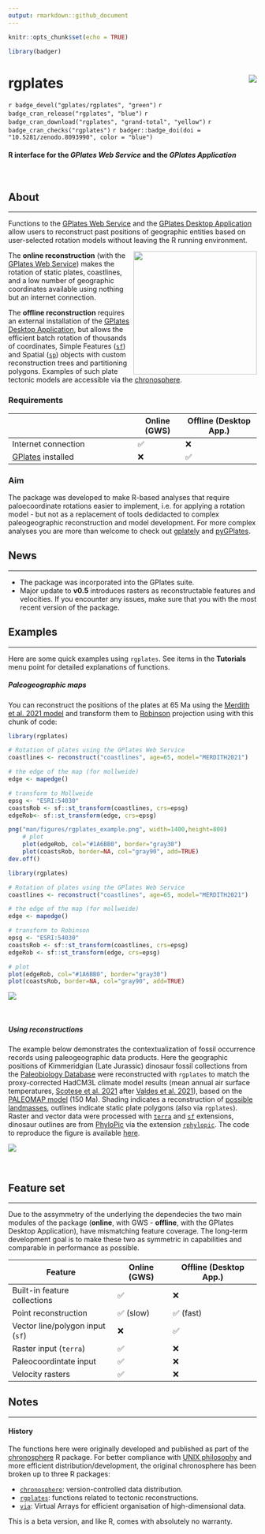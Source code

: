 ```yaml
---
output: rmarkdown::github_document
---
```


```r
knitr::opts_chunk$set(echo = TRUE)

library(badger)
```

# rgplates <img src="man/figures/logo.png" align="right" />

`r badge_devel("gplates/rgplates", "green")`
`r badge_cran_release("rgplates", "blue")`
`r badge_cran_download("rgplates", "grand-total", "yellow")`
`r badge_cran_checks("rgplates")`
`r badger::badge_doi(doi = "10.5281/zenodo.8093990", color = "blue")` 

#### R interface for the *GPlates Web Service* and the *GPlates Application*
<br>


## About

* * *

Functions to the [GPlates Web Service](https://gws.gplates.org/) and the [GPlates Desktop Application](https://www.gplates.org/) allow users to reconstruct past positions of geographic entities based on user-selected rotation models without leaving the R running environment. 


<a href="https://www.gplates.org/"><img src="https://github.com/gplates/rgplates/blob/devel/pkgdown/assets/New_GPlates_Logo.png?raw=true" width=250 align="right"></a>

The **online reconstruction** (with the [GPlates Web Service](https://gws.gplates.org/)) makes the rotation of static plates, coastlines, and a low number of geographic coordinates available using nothing but an internet connection. 

The **offline reconstruction** requires an external installation of the [GPlates Desktop Application](https://www.gplates.org/), but allows the efficient batch rotation of thousands of coordinates, Simple Features ([`sf`](https://cran.r-project.org/package=sf)) and Spatial ([`sp`](https://cran.r-project.org/package=sp)) objects with custom reconstruction trees and partitioning polygons. Examples of such plate tectonic models are accessible via the [chronosphere](https://www.chronosphere.info/). 


### Requirements


|                                               | **Online (GWS)** | **Offline (Desktop App.)** |
|-----------------------------------------------|------------------|----------------------------|
| Internet connection                           | &#9989;          | &#10060;                   |
| [GPlates](https://gws.gplates.org/) installed | &#10060;         | &#9989;                    |

### Aim

The package was developed to make R-based analyses that require paloecoordinate rotations easier to implement, i.e. for applying a rotation model - but not as a replacement of tools dedidacted to complex paleogeographic reconstruction and model development. For more complex analyses you are more than welcome to check out [gplately](https://gplates.github.io/gplately/) and [pyGPlates](https://www.gplates.org/docs/pygplates/).



## News 

* * *

- The package was incorporated into the GPlates suite. 
- Major update to **v0.5** introduces rasters as reconstructable features and velocities. If you encounter any issues, make sure that you with the most recent version of the package.


## Examples

* * *

Here are some quick examples using `rgplates`. See items in the **Tutorials** menu point for detailed explanations of functions. 

##### *Paleogeographic maps*

You can reconstruct the positions of the plates at 65 Ma using the [Merdith et al. 2021 model](https://www.sciencedirect.com/science/article/pii/S0012825220305237) and transform them to [Robinson](https://epsg.io/54030) projection using with this chunk of code: 

```r
library(rgplates)

# Rotation of plates using the GPlates Web Service
coastlines <- reconstruct("coastlines", age=65, model="MERDITH2021")

# the edge of the map (for mollweide)
edge <- mapedge()

# transform to Mollweide
epsg <- "ESRI:54030"
coastsRob <- sf::st_transform(coastlines, crs=epsg)
edgeRob<- sf::st_transform(edge, crs=epsg)

png("man/figures/rgplates_example.png", width=1400,height=800)
	# plot
	plot(edgeRob, col="#1A6BB0", border="gray30")
	plot(coastsRob, border=NA, col="gray90", add=TRUE)
dev.off()

```


```r
library(rgplates)

# Rotation of plates using the GPlates Web Service
coastlines <- reconstruct("coastlines", age=65, model="MERDITH2021")

# the edge of the map (for mollweide)
edge <- mapedge()

# transform to Robinson 
epsg <- "ESRI:54030"
coastsRob <- sf::st_transform(coastlines, crs=epsg)
edgeRob <- sf::st_transform(edge, crs=epsg)

# plot
plot(edgeRob, col="#1A6BB0", border="gray30")
plot(coastsRob, border=NA, col="gray90", add=TRUE)
```


![](man/figures/rgplates_example.png)


<br>

##### *Using reconstructions*

The example below demonstrates the contextualization of fossil occurrence records using paleogeographic data products. Here the geographic positions of Kimmeridgian (Late Jurassic) dinosaur fossil collections from the [Paleobiology Database](https://paleobiodb.org/#/) were reconstructed with `rgplates` to match the proxy-corrected HadCM3L climate model results (mean annual air surface temperatures, [Scotese et al. 2021](https://doi.org/10.1016/j.earscirev.2021.103503) after [Valdes et al. 2021](https://doi.org/10.5194/cp-17-1483-2021)), based on the [PALEOMAP model](https://www.earthbyte.org/paleomap-paleoatlas-for-gplates/) (150 Ma). Shading indicates a reconstruction of [possible landmasses](https://doi.org/10.1016/j.earscirev.2020.103463), outlines indicate static plate polygons (also via `rgplates`). Raster and vector data were processed with [`terra`](https://doi.org/10.32614/CRAN.package.terra) and [`sf`](https://doi.org/10.32614/CRAN.package.sf
) extensions, dinosaur outlines are from [PhyloPic](https://www.phylopic.org/) via the extension [`rphylopic`](https://doi.org/10.32614/CRAN.package.rphylopic). The code to reproduce the figure is available [here](https://github.com/GPlates/rgplates/raw/devel/pkgdown/assets/kimmeridgian_dinosaurs/code/rgplates_kimmerdigian_dinosaurs.R). 


![](https://github.com/GPlates/rgplates/raw/devel/pkgdown/assets/kimmeridgian_dinosaurs/export/temperature.png)

<br>

## Feature set
* * *

Due to the assymmetry of the underlying the dependecies the two main modules of the package (**online**, with GWS - **offline**, with the GPlates Desktop Application), have mismatching feature coverage. The long-term development goal is to make these two as symmetric in capabilities and comparable in performance as possible.

| Feature                          | **Online (GWS)** | **Offline (Desktop App.)** |
|----------------------------------|------------------|----------------------------|
| Built-in feature collections     | &#9989;          | &#10060;                   |
| Point reconstruction             | &#9989; (slow)   | &#9989; (fast)             |
| Vector line/polygon input (`sf`) | &#10060;         | &#9989;                    |
| Raster input      (`terra`)      | &#9989;          | &#10060;                   |
| Paleocoordintate input           | &#9989;          | &#10060;                   |
| Velocity rasters                 | &#9989;          | &#10060;                   |


## Notes 
* * *

#### History

The functions here were originally developed and published as part of the [chronosphere](https://chronosphere.info/r_client/) R package. For better compliance with [UNIX philosophy](https://en.wikipedia.org/wiki/Unix_philosophy) and more efficient distribution/development, the original chronosphere has been broken up to three R packages:

- [`chronosphere`](https://chronosphere.info/r_client/): version-controlled data distribution.
- [`rgplates`](https://gplates.github.io/rgplates/): functions related to tectonic reconstructions.
- [`via`](https://adamkocsis.github.io/via/): Virtual Arrays for efficient organisation of high-dimensional data.


This is a beta version, and like R, comes with absolutely no warranty.




